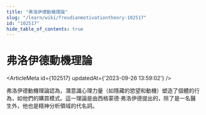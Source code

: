 ```yaml
---
title: "弗洛伊德動機理論"
slug: "/learn/wiki/freudianmotivationtheory-102517"
id: "102517"
hide_table_of_contents: true
---
```



# 弗洛伊德動機理論

<ArticleMeta id={102517} updatedAt={'2023-09-26 13:59:02'} />
<div className='border-solid border-b border-t-0 my-4 border-[var(--ifm-color-gray-300)]' />

弗洛伊德動機理論認為，潛意識心理力量（如隱藏的慾望和動機）塑造了個體的行為，如他們的購買模式。這一理論是由西格蒙德·弗洛伊德提出的，除了是一名醫生外，他也是精神分析領域的代名詞。
